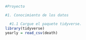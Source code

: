 ```r
#Proyecto

#1. Conocimiento de los datos

  #1.1 Cargue el paquete tidyverse.
library(tidyverse)
yearly = read_csv(death)
```

